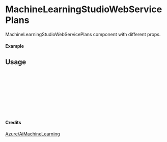 
<Meta of={MachineLearningStudioWebServicePlans} title="Azure/AiMachineLearning/MachineLearningStudioWebServicePlans" />

# MachineLearningStudioWebServicePlans

MachineLearningStudioWebServicePlans component with different props.

#### Example

<Canvas of={MachineLearningStudioWebServicePlans.Primary} />

## Usage

```ts
import { MachineLearningStudioWebServicePlans } from "yadl-ui";

const Example = () => {
  return (
      <MachineLearningStudioWebServicePlans />
  );
};

export default Example;
```

#### Credits
[Azure/AiMachineLearning](https://learn.microsoft.com/en-us/azure/architecture/icons/)
